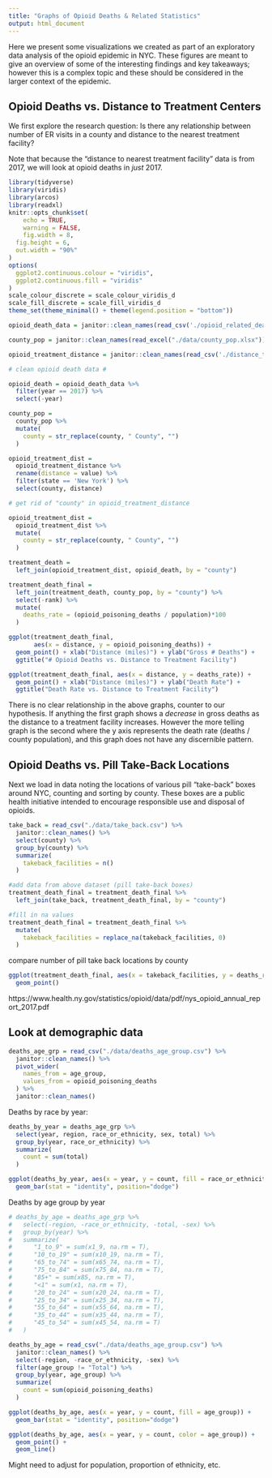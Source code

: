 ```yaml
---
title: "Graphs of Opioid Deaths & Related Statistics"
output: html_document
---
```


Here we present some visualizations we created as part of an exploratory data analysis of the opioid epidemic in NYC. These figures are meant to give an overview of some of the interesting findings and key takeaways; however this is a complex topic and these should be considered in the larger context of the epidemic.  

## Opioid Deaths vs. Distance to Treatment Centers

We first explore the research question: Is there any relationship between number of ER visits in a county and distance to the nearest treatment facility?  
  
Note that because the "distance to nearest treatment facility" data is from 2017, we will look at opioid deaths in _just_ 2017.

```r
library(tidyverse)
library(viridis)
library(arcos)
library(readxl)
knitr::opts_chunk$set(
	echo = TRUE,
	warning = FALSE,
	fig.width = 8, 
  fig.height = 6,
  out.width = "90%"
)
options(
  ggplot2.continuous.colour = "viridis",
  ggplot2.continuous.fill = "viridis"
)
scale_colour_discrete = scale_colour_viridis_d
scale_fill_discrete = scale_fill_viridis_d
theme_set(theme_minimal() + theme(legend.position = "bottom"))
```

```r
opioid_death_data = janitor::clean_names(read_csv('./opioid_related_deaths.csv'))

county_pop = janitor::clean_names(read_excel("./data/county_pop.xlsx"))

opioid_treatment_distance = janitor::clean_names(read_csv('./distance_to_treatment.csv'))
```


```r
# clean opioid death data #

opioid_death = opioid_death_data %>% 
  filter(year == 2017) %>% 
  select(-year)

county_pop = 
  county_pop %>% 
  mutate(
    county = str_replace(county, " County", "")
  )

opioid_treatment_dist = 
  opioid_treatment_distance %>% 
  rename(distance = value) %>% 
  filter(state == 'New York') %>%
  select(county, distance)

# get rid of "county" in opioid_treatment_distance

opioid_treatment_dist = 
  opioid_treatment_dist %>% 
  mutate(
    county = str_replace(county, " County", "")
  )

treatment_death = 
  left_join(opioid_treatment_dist, opioid_death, by = "county")

treatment_death_final = 
  left_join(treatment_death, county_pop, by = "county") %>% 
  select(-rank) %>% 
  mutate(
    deaths_rate = (opioid_poisoning_deaths / population)*100
  )
```


```r
ggplot(treatment_death_final, 
       aes(x = distance, y = opioid_poisoning_deaths)) +
  geom_point() + xlab("Distance (miles)") + ylab("Gross # Deaths") +
  ggtitle("# Opioid Deaths vs. Distance to Treatment Facility")

ggplot(treatment_death_final, aes(x = distance, y = deaths_rate)) +
  geom_point() + xlab("Distance (miles)") + ylab("Death Rate") +
  ggtitle("Death Rate vs. Distance to Treatment Facility")
```

There is no clear relationship in the above graphs, counter to our hypothesis. If anything the first graph shows a _decrease_ in gross deaths as the distance to a treatment facility increases. However the more telling graph is the second where the y axis represents the death rate (deaths / county population), and this graph does not have any discernible pattern.  

## Opioid Deaths vs. Pill Take-Back Locations

Next we load in data noting the locations of various pill "take-back" boxes around NYC, counting and sorting by county. These boxes are a public health initiative intended to encourage responsible use and disposal of opioids.

```r
take_back = read_csv("./data/take_back.csv") %>% 
  janitor::clean_names() %>% 
  select(county) %>% 
  group_by(county) %>% 
  summarize(
    takeback_facilities = n()
  )

#add data from above dataset (pill take-back boxes)
treatment_death_final = treatment_death_final %>% 
  left_join(take_back, treatment_death_final, by = "county")

#fill in na values
treatment_death_final = treatment_death_final %>% 
  mutate(
    takeback_facilities = replace_na(takeback_facilities, 0)
  )
```

compare number of pill take back locations by county

```r
ggplot(treatment_death_final, aes(x = takeback_facilities, y = deaths_rate))+
  geom_point()
```

https://www.health.ny.gov/statistics/opioid/data/pdf/nys_opioid_annual_report_2017.pdf

## Look at demographic data

```r
deaths_age_grp = read_csv("./data/deaths_age_group.csv") %>% 
  janitor::clean_names() %>% 
  pivot_wider(
    names_from = age_group,
    values_from = opioid_poisoning_deaths
  ) %>% 
  janitor::clean_names()
```

Deaths by race by year:

```r
deaths_by_year = deaths_age_grp %>% 
  select(year, region, race_or_ethnicity, sex, total) %>% 
  group_by(year, race_or_ethnicity) %>% 
  summarize(
    count = sum(total)
  )

ggplot(deaths_by_year, aes(x = year, y = count, fill = race_or_ethnicity)) +
  geom_bar(stat = "identity", position="dodge")
```

Deaths by age group by year

```r
# deaths_by_age = deaths_age_grp %>% 
#   select(-region, -race_or_ethnicity, -total, -sex) %>% 
#   group_by(year) %>% 
#   summarize(
#      "1_to_9" = sum(x1_9, na.rm = T), 
#      "10_to_19" = sum(x10_19, na.rm = T), 
#      "65_to_74" = sum(x65_74, na.rm = T), 
#      "75_to_84" = sum(x75_84, na.rm = T), 
#      "85+" = sum(x85, na.rm = T), 
#      "<1" = sum(x1, na.rm = T),
#      "20_to_24" = sum(x20_24, na.rm = T),
#      "25_to_34" = sum(x25_34, na.rm = T), 
#      "55_to_64" = sum(x55_64, na.rm = T), 
#      "35_to_44" = sum(x35_44, na.rm = T),
#      "45_to_54" = sum(x45_54, na.rm = T)
#   )

deaths_by_age = read_csv("./data/deaths_age_group.csv") %>% 
  janitor::clean_names() %>% 
  select(-region, -race_or_ethnicity, -sex) %>% 
  filter(age_group != "Total") %>% 
  group_by(year, age_group) %>% 
  summarize(
    count = sum(opioid_poisoning_deaths)
  )

ggplot(deaths_by_age, aes(x = year, y = count, fill = age_group)) +
  geom_bar(stat = "identity", position="dodge")

ggplot(deaths_by_age, aes(x = year, y = count, color = age_group)) +
  geom_point() +
  geom_line()

```

Might need to adjust for population, proportion of ethnicity, etc.






